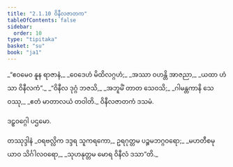 ```yaml
---
title: "2.1.10 ဝိနီလဇာတက"
tableOfContents: false
sidebar:
  order: 10
type: "tipitaka"
basket: "su"
book: "ja1"
---
```



<DynamicBreadcrumb />

<Division number="19" book="ja1" e="ch" v="22" p="39">

<Paragraph number="369" type="verses" book="ja1">
_“ဧဝမေဝ နူန ရာဇာနံ,_  
_ဝေဒေဟံ မိထိလဂ္ဂဟံ;_  
_အဿာ ဝဟန္တိ အာဇညာ,_  
_ယထာ ဟံသာ ဝိနီလကံ”._  

</Paragraph>

</Division>
<Division number="20" book="ja1" e="ch" v="22" p="39">

<Paragraph number="370" type="verses" book="ja1">
_“ဝိနီလ ဒုဂ္ဂံ ဘဇသိ,_  
_အဘူမိံ တာတ သေဝသိ;_  
_ဂါမန္တကာနိ သေဝဿု,_  
_ဧတံ မာတာလယံ တဝါတိ._  


</Paragraph>
</Division>

<Paragraph number="371" type="center" book="ja1">
ဝိနီလဇာတကံ ဒသမံ.

  
ဒဠှဝဂ္ဂေါ ပဌမော.



</Paragraph>

<Paragraph number="372" type="center" book="ja1">
တဿုဒ္ဒါနံ


</Paragraph>

<Paragraph number="373" type="verses" book="ja1">
_ဝရဗလ္လိက ဒဒ္ဒရ သူကရကော,_  
ဥရဂုတ္တမ ပဉ္စမဘဂ္ဂဝရော;_  
_မဟတီစမု ယာဝ သိင်္ဂါလဝရော,_  
_သုဟနုတ္တမ မောရ ဝိနီလံ ဒသာ”တိ._
</Paragraph>